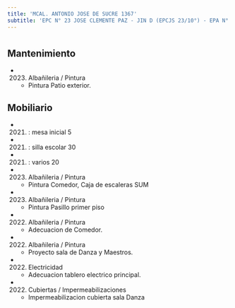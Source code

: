 ```yaml
---
title: 'MCAL. ANTONIO JOSE DE SUCRE 1367'
subtitle: 'EPC N° 23 JOSE CLEMENTE PAZ - JIN D (EPCJS 23/10°) - EPA N° 23 JOSE CLEMENTE PAZ'
---
```


#


## Mantenimiento

*  (2023) Albañileria / Pintura 
    + Pintura Patio exterior.


## Mobiliario

*  (2021) : mesa inicial 5 

*  (2021) : silla escolar 30 

*  (2021) : varios 20 




*  (2023) Albañileria / Pintura 
    + Pintura Comedor, Caja de escaleras SUM

*  (2023) Albañileria / Pintura 
    + Pintura Pasillo primer piso

*  (2022) Albañileria / Pintura 
    + Adecuacion de Comedor.

*  (2022) Albañileria / Pintura 
    + Proyecto sala de Danza y Maestros.

*  (2022) Electricidad 
    + Adecuacion tablero electrico principal.

*  (2022) Cubiertas / Impermeabilizaciones 
    + Impermeabilizacion cubierta sala Danza



